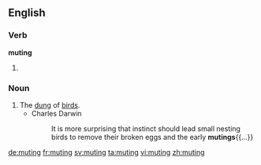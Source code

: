 
==English==

===Verb===
'''muting'''

# {{present participle of|mute}}

===Noun===
{{en-noun}}

# The [[dung]] of [[bird]]s.
#* Charles Darwin
#*: It is more surprising that instinct should lead small nesting birds to remove their broken eggs and the early '''mutings'''{{...}}

[[de:muting]]
[[fr:muting]]
[[sv:muting]]
[[ta:muting]]
[[vi:muting]]
[[zh:muting]]
